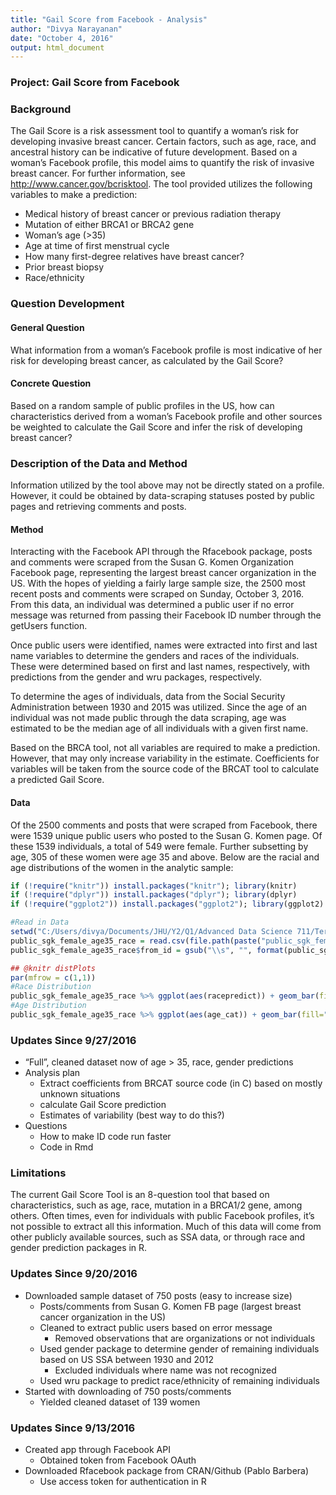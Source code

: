 ```yaml
---
title: "Gail Score from Facebook - Analysis"
author: "Divya Narayanan"
date: "October 4, 2016"
output: html_document
---
```

### Project: Gail Score from Facebook

### Background

The Gail Score is a risk assessment tool to quantify a woman's risk for developing invasive breast cancer. Certain factors, such as age, race, and ancestral history can be indicative of future development. Based on a woman's Facebook profile, this model aims to quantify the risk of invasive breast cancer. For further information, see <http://www.cancer.gov/bcrisktool>. The tool provided utilizes the following variables to make a prediction: 

* Medical history of breast cancer or previous radiation therapy
* Mutation of either BRCA1 or BRCA2 gene
* Woman's age (>35)
* Age at time of first menstrual cycle
* How many first-degree relatives have breast cancer?
* Prior breast biopsy
* Race/ethnicity

### Question Development
#### General Question

What information from a woman's Facebook profile is most indicative of her risk for developing breast cancer, as calculated by the Gail Score? 

#### Concrete Question 

Based on a random sample of public profiles in the US, how can characteristics derived from a woman's Facebook profile and other sources be weighted to calculate the Gail Score and infer the risk of developing breast cancer? 

### Description of the Data and Method

Information utilized by the tool above may not be directly stated on a profile. However, it could be obtained by data-scraping statuses posted by public pages and retrieving comments and posts. 

#### Method

Interacting with the Facebook API through the Rfacebook package, posts and comments were scraped from the Susan G. Komen Organization Facebook page, representing the largest breast cancer organization in the US. With the hopes of yielding a fairly large sample size, the 2500 most recent posts and comments were scraped on Sunday, October 3, 2016. From this data, an individual was determined a public user if no error message was returned from passing their Facebook ID number through the getUsers function. 

Once public users were identified, names were extracted into first and last name variables to determine the genders and races of the individuals. These were determined based on first and last names, respectively, with predictions from the gender and wru packages, respectively.

To determine the ages of individuals, data from the Social Security Administration between 1930 and 2015 was utilized. Since the age of an individual was not made public through the data scraping, age was estimated to be the median age of all individuals with a given first name. 

Based on the BRCA tool, not all variables are required to make a prediction. However, that may only increase variability in the estimate. Coefficients for variables will be taken from the source code of the BRCAT tool to calculate a predicted Gail Score. 

#### Data
Of the 2500 comments and posts that were scraped from Facebook, there were 1539 unique public users who posted to the Susan G. Komen page. Of these 1539 individuals, a total of 549 were female. Further subsetting by age, 305 of these women were age 35 and above. Below are the racial and age distributions of the women in the analytic sample: 

```r
if (!require("knitr")) install.packages("knitr"); library(knitr)
if (!require("dplyr")) install.packages("dplyr"); library(dplyr)
if (!require("ggplot2")) install.packages("ggplot2"); library(ggplot2)

#Read in Data
setwd("C:/Users/divya/Documents/JHU/Y2/Q1/Advanced Data Science 711/Term 1 Project/Data")
public_sgk_female_age35_race = read.csv(file.path(paste("public_sgk_female_age35_race_", "2016-10-02", "_raw.csv", sep = "")), header = TRUE) 
public_sgk_female_age35_race$from_id = gsub("\\s", "", format(public_sgk_female_age35_race$from_id, scientific = FALSE))
```

```r
## @knitr distPlots
par(mfrow = c(1,1))
#Race Distribution
public_sgk_female_age35_race %>% ggplot(aes(racepredict)) + geom_bar(fill="#880011") + ggtitle("Racial Distribution of Public Facebook Users") + labs(x="Race", y="Count by\nRacial Category") 
#Age Distribution
public_sgk_female_age35_race %>% ggplot(aes(age_cat)) + geom_bar(fill="#880011") + ggtitle("Age Distribution of Public Facebook Users") + labs(x="Age", y="Count by\nAge Category") 
```

### Updates Since 9/27/2016
* "Full", cleaned dataset now of age > 35, race, gender predictions
* Analysis plan
    + Extract coefficients from BRCAT source code (in C) based on mostly unknown situations
    + calculate Gail Score prediction 
    + Estimates of variability (best way to do this?)
* Questions 
    + How to make ID code run faster
    + Code in Rmd


### Limitations
The current Gail Score Tool is an 8-question tool that based on characteristics, such as age, race, mutation in a BRCA1/2 gene, among others. Often times, even for individuals with public Facebook profiles, it's not possible to extract all this information. Much of this data will come from other publicly available sources, such as SSA data, or through race and gender prediction packages in R.   

### Updates Since 9/20/2016
* Downloaded sample dataset of 750 posts (easy to increase size)
    + Posts/comments from Susan G. Komen FB page (largest breast cancer organization in the US)
    + Cleaned to extract public users based on error message
        * Removed observations that are organizations or not individuals 
    + Used gender package to determine gender of remaining individuals based on US SSA between 1930 and 2012
        * Excluded individuals where name was not recognized 
    + Used wru package to predict race/ethnicity of remaining individuals
* Started with downloading of 750 posts/comments
    + Yielded cleaned dataset of 139 women 

### Updates Since 9/13/2016
* Created app through Facebook API
    + Obtained token from Facebook OAuth
* Downloaded Rfacebook package from CRAN/Github (Pablo Barbera)
    + Use access token for authentication in R 